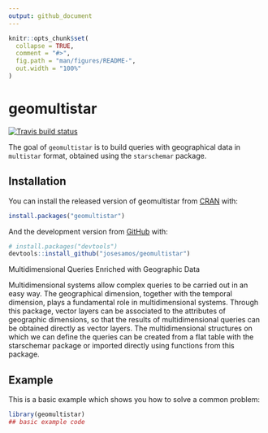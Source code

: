 ```yaml
---
output: github_document
---
```


<!-- README.md is generated from README.Rmd. Please edit that file -->

```r
knitr::opts_chunk$set(
  collapse = TRUE,
  comment = "#>",
  fig.path = "man/figures/README-",
  out.width = "100%"
)
```

# geomultistar

<!-- badges: start -->
[![Travis build status](https://travis-ci.com/josesamos/geomultistar.svg?branch=master)](https://travis-ci.com/josesamos/geomultistar)
<!-- badges: end -->

The goal of `geomultistar` is to build queries with geographical data in `multistar` format, obtained using the `starschemar` package. 

## Installation

You can install the released version of geomultistar from [CRAN](https://CRAN.R-project.org) with:

``` r
install.packages("geomultistar")
```

And the development version from [GitHub](https://github.com/) with:

``` r
# install.packages("devtools")
devtools::install_github("josesamos/geomultistar")
```

Multidimensional Queries Enriched with Geographic Data

Multidimensional systems allow complex queries to be 
    carried out in an easy way. The geographical dimension, 
    together with the temporal dimension, plays a fundamental 
    role in multidimensional systems. Through this package, vector 
    layers can be associated to the attributes of geographic 
    dimensions, so that the results of multidimensional queries 
    can be obtained directly as vector layers. The multidimensional 
    structures on which we can define the queries can be created 
    from a flat table with the starschemar package or imported 
    directly using functions from this package.


## Example

This is a basic example which shows you how to solve a common problem:

```r
library(geomultistar)
## basic example code
```


